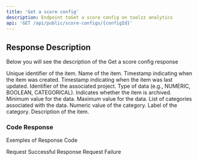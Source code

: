 ```yaml
---
title: 'Get a score config'
description: Endpoint toGet a score config on toolzz analytics
api: 'GET /api/public/score-configs/{configId}'
---
```


## Response Description 
Below you will see the description of the Get a score config response

<ResponseField name="id" type="string" required>
  Unique identifier of the item.
</ResponseField>
<ResponseField name="name" type="string" required>
  Name of the item.
</ResponseField>
<ResponseField name="createdAt" type="date-time" required>
  Timestamp indicating when the item was created.
</ResponseField>
<ResponseField name="updatedAt" type="date-time" required>
  Timestamp indicating when the item was last updated.
</ResponseField>
<ResponseField name="projectId" type="string" required>
  Identifier of the associated project.
</ResponseField>
<ResponseField name="dataType" type="string" required>
  Type of data (e.g., NUMERIC, BOOLEAN, CATEGORICAL).
</ResponseField>
<ResponseField name="isArchived" type="boolean" required>
  Indicates whether the item is archived.
</ResponseField>
<ResponseField name="minValue" type="integer" required>
  Minimum value for the data.
</ResponseField>
<ResponseField name="maxValue" type="integer" required>
  Maximum value for the data.
</ResponseField>
<ResponseField name="categories" type="array" required>
  List of categories associated with the data.
  <Expandable title="properties">
    <ResponseField name="value" type="integer" required>
      Numeric value of the category.
    </ResponseField>
    <ResponseField name="label" type="string" required>
      Label of the category.
    </ResponseField>
  </Expandable>
</ResponseField>
<ResponseField name="description" type="string" required>
  Description of the item.
</ResponseField>

### Code Response
Exemples of Response Code 

<ResponseField name="200">
  Request Successful Response
</ResponseField>

<ResponseField name="400">
  Request Failure
</ResponseField>
